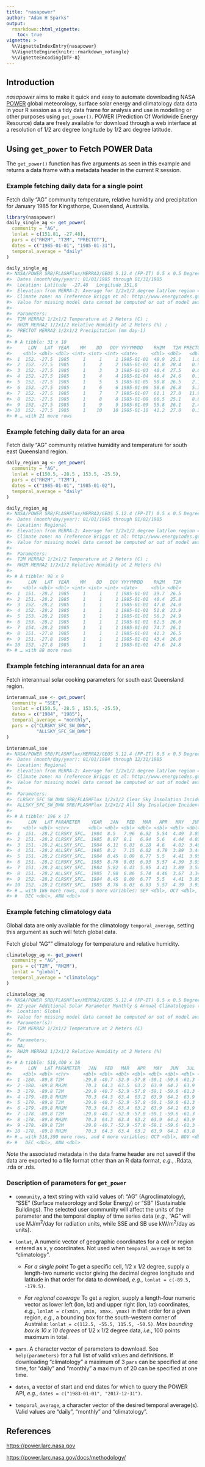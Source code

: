 ```yaml
---
title: "nasapower"
author: "Adam H Sparks"
output:
  rmarkdown::html_vignette:
    toc: true
vignette: >
  %\VignetteIndexEntry{nasapower}
  %\VignetteEngine{knitr::rmarkdown_notangle}
  %\VignetteEncoding{UTF-8}
---
```




## Introduction

_nasapower_ aims to make it quick and easy to automate downloading NASA [POWER](https://power.larc.nasa.gov) global meteorology, surface solar energy and climatology data  data in your R session as a tidy data frame for analysis and use in modelling or other purposes using `get_power()`.
POWER (Prediction Of Worldwide Energy Resource) data are freely available for download through a web interface at a resolution of 1/2 arc degree longitude by 1/2 arc degree latitude.

## Using `get_power` to Fetch POWER Data

The `get_power()` function has five arguments as seen in this example and returns a data frame with a metadata header in the current R session.

### Example fetching daily data for a single point

Fetch daily "AG" community temperature, relative humidity and precipitation for January 1985 for Kingsthorpe, Queensland, Australia.


```r
library(nasapower)
daily_single_ag <- get_power(
  community = "AG",
  lonlat = c(151.81, -27.48),
  pars = c("RH2M", "T2M", "PRECTOT"),
  dates = c("1985-01-01", "1985-01-31"),
  temporal_average = "daily"
)

daily_single_ag
#> NASA/POWER SRB/FLASHFlux/MERRA2/GEOS 5.12.4 (FP-IT) 0.5 x 0.5 Degree Daily Averaged Data  
#>  Dates (month/day/year): 01/01/1985 through 01/31/1985  
#>  Location: Latitude  -27.48   Longitude 151.8  
#>  Elevation from MERRA-2: Average for 1/2x1/2 degree lat/lon region = 434.55 meters   Site = na  
#>  Climate zone: na (reference Briggs et al: http://www.energycodes.gov)  
#>  Value for missing model data cannot be computed or out of model availability range: NA  
#>  
#>  Parameters: 
#>  T2M MERRA2 1/2x1/2 Temperature at 2 Meters (C) ;
#>  RH2M MERRA2 1/2x1/2 Relative Humidity at 2 Meters (%) ;
#>  PRECTOT MERRA2 1/2x1/2 Precipitation (mm day-1)  
#>  
#> # A tibble: 31 x 10
#>      LON   LAT  YEAR    MM    DD   DOY YYYYMMDD    RH2M   T2M PRECTOT
#>    <dbl> <dbl> <dbl> <int> <int> <int> <date>     <dbl> <dbl>   <dbl>
#>  1  152. -27.5  1985     1     1     1 1985-01-01  48.9  25.1    1.07
#>  2  152. -27.5  1985     1     2     2 1985-01-02  41.8  28.4    0.5 
#>  3  152. -27.5  1985     1     3     3 1985-01-03  40.4  27.5    0.03
#>  4  152. -27.5  1985     1     4     4 1985-01-04  46.4  24.6    0.1 
#>  5  152. -27.5  1985     1     5     5 1985-01-05  50.8  26.5    2.13
#>  6  152. -27.5  1985     1     6     6 1985-01-06  58.6  26.8    5.32
#>  7  152. -27.5  1985     1     7     7 1985-01-07  61.1  27.0   11.9 
#>  8  152. -27.5  1985     1     8     8 1985-01-08  66.5  25.1    8.69
#>  9  152. -27.5  1985     1     9     9 1985-01-09  55.8  26.1    2.45
#> 10  152. -27.5  1985     1    10    10 1985-01-10  41.2  27.0    0.36
#> # … with 21 more rows
```

### Example fetching daily data for an area

Fetch daily "AG" community relative humidity and temperature for south east Queensland region.


```r
daily_region_ag <- get_power(
  community = "AG",
  lonlat = c(150.5, -28.5 , 153.5, -25.5),
  pars = c("RH2M", "T2M"),
  dates = c("1985-01-01", "1985-01-02"),
  temporal_average = "daily"
)

daily_region_ag
#> NASA/POWER SRB/FLASHFlux/MERRA2/GEOS 5.12.4 (FP-IT) 0.5 x 0.5 Degree Daily Averaged Data  
#>  Dates (month/day/year): 01/01/1985 through 01/02/1985  
#>  Location: Regional  
#>  Elevation from MERRA-2: Average for 1/2x1/2 degree lat/lon region = na meters   Site = na  
#>  Climate zone: na (reference Briggs et al: http://www.energycodes.gov)  
#>  Value for missing model data cannot be computed or out of model availability range: NA  
#>  
#>  Parameters: 
#>  T2M MERRA2 1/2x1/2 Temperature at 2 Meters (C) ;
#>  RH2M MERRA2 1/2x1/2 Relative Humidity at 2 Meters (%)  
#>  
#> # A tibble: 98 x 9
#>      LON   LAT  YEAR    MM    DD   DOY YYYYMMDD    RH2M   T2M
#>    <dbl> <dbl> <dbl> <int> <int> <int> <date>     <dbl> <dbl>
#>  1  151. -28.2  1985     1     1     1 1985-01-01  39.7  26.5
#>  2  151. -28.2  1985     1     1     1 1985-01-01  40.4  25.8
#>  3  152. -28.2  1985     1     1     1 1985-01-01  47.0  24.0
#>  4  152. -28.2  1985     1     1     1 1985-01-01  51.8  23.9
#>  5  153. -28.2  1985     1     1     1 1985-01-01  56.2  24.9
#>  6  153. -28.2  1985     1     1     1 1985-01-01  62.5  26.0
#>  7  154. -28.2  1985     1     1     1 1985-01-01  74.7  26.1
#>  8  151. -27.8  1985     1     1     1 1985-01-01  41.3  26.5
#>  9  151. -27.8  1985     1     1     1 1985-01-01  43.4  26.0
#> 10  152. -27.8  1985     1     1     1 1985-01-01  47.6  24.8
#> # … with 88 more rows
```

### Example fetching interannual data for an area

Fetch interannual solar cooking parameters for south east Queensland region.


```r
interannual_sse <- get_power(
  community = "SSE",
  lonlat = c(150.5, -28.5 , 153.5, -25.5),
  dates = c("1984", "1985"),
  temporal_average = "monthly",
  pars = c("CLRSKY_SFC_SW_DWN",
           "ALLSKY_SFC_SW_DWN")
)

interannual_sse
#> NASA/POWER SRB/FLASHFlux/MERRA2/GEOS 5.12.4 (FP-IT) 0.5 x 0.5 Degree Interannual Averages/Sums  
#>  Dates (month/day/year): 01/01/1984 through 12/31/1985  
#>  Location: Regional  
#>  Elevation from MERRA-2: Average for 1/2x1/2 degree lat/lon region = na meters   Site = na  
#>  Climate zone: na (reference Briggs et al: http://www.energycodes.gov)  
#>  Value for missing model data cannot be computed or out of model availability range: NA  
#>  
#>  Parameters: 
#>  CLRSKY_SFC_SW_DWN SRB/FLASHFlux 1/2x1/2 Clear Sky Insolation Incident on a Horizontal Surface (kW-hr/m^2/day) ;
#>  ALLSKY_SFC_SW_DWN SRB/FLASHFlux 1/2x1/2 All Sky Insolation Incident on a Horizontal Surface (kW-hr/m^2/day)  
#>  
#> # A tibble: 196 x 17
#>      LON   LAT PARAMETER    YEAR   JAN   FEB   MAR   APR   MAY   JUN   JUL   AUG
#>    <dbl> <dbl> <chr>       <dbl> <dbl> <dbl> <dbl> <dbl> <dbl> <dbl> <dbl> <dbl>
#>  1  151. -28.2 CLRSKY_SFC…  1984  8.5   7.96  6.92  5.54  4.49  3.89  4.14  5.32
#>  2  151. -28.2 CLRSKY_SFC…  1985  8.87  8.1   6.94  5.6   4.44  4.03  4.2   5.18
#>  3  151. -28.2 ALLSKY_SFC…  1984  6.11  6.83  6.28  4.6   4.02  3.46  2.58  4.86
#>  4  151. -28.2 ALLSKY_SFC…  1985  8.2   7.15  6.02  4.79  3.89  3.44  3.8   4.2 
#>  5  151. -28.2 CLRSKY_SFC…  1984  8.45  8.09  6.77  5.5   4.41  3.95  4.15  5.31
#>  6  151. -28.2 CLRSKY_SFC…  1985  8.76  8.03  6.93  5.57  4.39  3.93  4.2   5.09
#>  7  151. -28.2 ALLSKY_SFC…  1984  5.82  6.43  5.95  4.41  3.89  3.54  2.43  4.68
#>  8  151. -28.2 ALLSKY_SFC…  1985  7.98  6.86  5.74  4.46  3.67  3.34  3.8   3.98
#>  9  152. -28.2 CLRSKY_SFC…  1984  8.45  8.09  6.77  5.5   4.41  3.95  4.15  5.31
#> 10  152. -28.2 CLRSKY_SFC…  1985  8.76  8.03  6.93  5.57  4.39  3.93  4.2   5.09
#> # … with 186 more rows, and 5 more variables: SEP <dbl>, OCT <dbl>, NOV <dbl>,
#> #   DEC <dbl>, ANN <dbl>
```

### Example fetching climatology data

Global data are only available for the climatology `temporal_average`, setting this argument as such will fetch global data.

Fetch global "AG"" climatology for temperature and relative humidity.


```r
climatology_ag <- get_power(
  community = "AG",
  pars = c("T2M", "RH2M"),
  lonlat = "global",
  temporal_average = "climatology"
)

climatology_ag
#> NASA/POWER SRB/FLASHFlux/MERRA2/GEOS 5.12.4 (FP-IT) 0.5 x 0.5 Degree Climatologies  
#>  22-year Additional Solar Parameter Monthly & Annual Climatologies (July 1983 - June 2005), 30-year Meteorological and Solar Monthly & Annual Climatologies (January 1984 - December 2013)  
#>  Location: Global  
#>  Value for missing model data cannot be computed or out of model availability range: NA  
#>  Parameter(s):  
#>  T2M MERRA2 1/2x1/2 Temperature at 2 Meters (C)  
#>  
#>  Parameters: 
#>  NA;
#>  RH2M MERRA2 1/2x1/2 Relative Humidity at 2 Meters (%)  
#>  
#> # A tibble: 518,400 x 16
#>      LON   LAT PARAMETER   JAN   FEB   MAR   APR   MAY   JUN   JUL   AUG   SEP
#>    <dbl> <dbl> <chr>     <dbl> <dbl> <dbl> <dbl> <dbl> <dbl> <dbl> <dbl> <dbl>
#>  1 -180. -89.8 T2M       -29.0 -40.7 -52.9 -57.8 -59.1 -59.6 -61.3 -61.8 -60.4
#>  2 -180. -89.8 RH2M       70.3  64.3  63.5  63.2  63.9  64.2  63.9  63.9  63.6
#>  3 -179. -89.8 T2M       -29.0 -40.7 -52.9 -57.8 -59.1 -59.6 -61.3 -61.8 -60.4
#>  4 -179. -89.8 RH2M       70.3  64.3  63.4  63.2  63.9  64.2  63.9  63.9  63.6
#>  5 -179. -89.8 T2M       -29.0 -40.7 -52.9 -57.8 -59.1 -59.6 -61.3 -61.8 -60.4
#>  6 -179. -89.8 RH2M       70.3  64.3  63.4  63.2  63.9  64.2  63.9  63.9  63.6
#>  7 -178. -89.8 T2M       -29.0 -40.7 -52.9 -57.8 -59.1 -59.6 -61.3 -61.8 -60.4
#>  8 -178. -89.8 RH2M       70.3  64.3  63.4  63.2  63.9  64.2  63.9  63.9  63.5
#>  9 -178. -89.8 T2M       -29.0 -40.7 -52.9 -57.8 -59.1 -59.6 -61.3 -61.8 -60.4
#> 10 -178. -89.8 RH2M       70.3  64.3  63.4  63.2  63.9  64.2  63.8  63.9  63.5
#> # … with 518,390 more rows, and 4 more variables: OCT <dbl>, NOV <dbl>,
#> #   DEC <dbl>, ANN <dbl>
```

_Note_ the associated metadata in the data frame header are not saved if the data are exported to a file format other than an R data format, _e.g._, .Rdata, .rda or .rds.

### Description of parameters for `get_power`

- `community`, a text string with valid values of: "AG" (Agroclimatology), "SSE" (Surface meteorology and Solar Energy) or "SB" (Sustainable Buildings).
The selected user community will affect the units of the parameter and the temporal display of time series data (_e.g._, "AG" will use MJ/m^2^/day for radiation units, while SSE and SB use kW/m^2^/day as units).

- `lonlat`, A numeric vector of geographic coordinates for a cell or region entered as x, y coordinates. Not used when `temporal_average` is set to "climatology".

    - *For a single point* To get a specific cell, 1/2 x 1/2 degree, supply a length-two numeric vector giving the decimal degree longitude and latitude in that order for data to download,  *e.g.*, `lonlat = c(-89.5, -179.5)`.

    - *For regional coverage* To get a region, supply a length-four numeric vector as lower left (lon, lat) and upper right (lon, lat) coordinates, *e.g.*, `lonlat = c(xmin, ymin, xmax, ymax)` in that order for a given region, *e.g.*, a bounding box for the south-western corner of Australia: `lonlat = c(112.5, -55.5, 115.5, -50.5)`.
      *Max bounding box is 10 x 10 degrees* of 1/2 x 1/2 degree data, *i.e.*, 100 points maximum in total.

- `pars`. A character vector of parameters to download.
  See `help(parameters)` for a full list of valid values and definitions.
  If downloading "climatology" a maximum of 3 `pars` can be specified at one time, for "daily" and "monthly" a maximum of 20 can be specified at one time.

- `dates`, a vector of start and end dates for which to query the POWER API, *e.g.*, `dates = c("1983-01-01", "2017-12-31")`.

- `temporal_average`, a character vector of the desired temporal average(s).
  Valid values are "daily", "monthly" and "climatology".

## References

<https://power.larc.nasa.gov>

<https://power.larc.nasa.gov/docs/methodology/>
